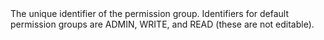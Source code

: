   
<ParamField path="PermissionGroupId" type="string" >     
The unique identifier of the permission group. Identifiers for default permission groups are ADMIN, WRITE, and READ (these are not editable).  
</ParamField>